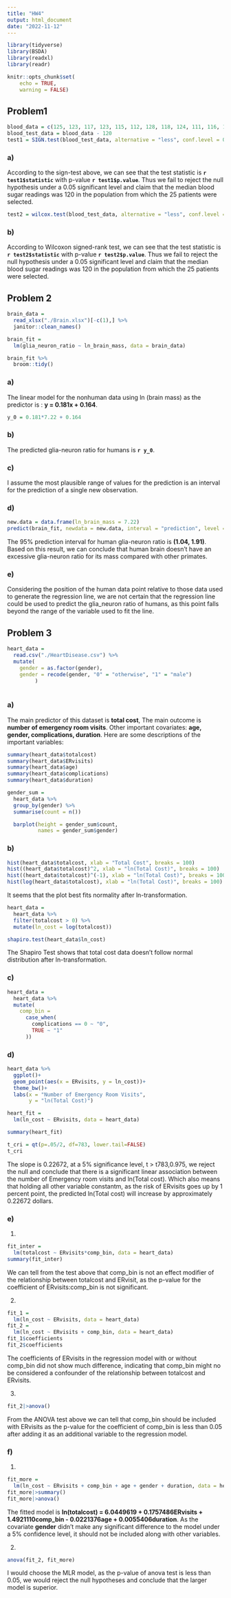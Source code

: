 ```yaml
---
title: "HW4"
output: html_document
date: "2022-11-12"
---
```


```r
library(tidyverse)
library(BSDA)
library(readxl)
library(readr)

knitr::opts_chunk$set(
	echo = TRUE,
	warning = FALSE)
```

## Problem1

```r
blood_data = c(125, 123, 117, 123, 115, 112, 128, 118, 124, 111, 116, 109, 125, 120, 113, 123, 112, 118, 121, 118, 122, 115, 105, 118, 131)
blood_test_data = blood_data - 120
test1 = SIGN.test(blood_test_data, alternative = "less", conf.level = 0.95)
```

### a)
  According to the sign-test above, we can see that the test statistic is **`r test1$statistic`** with p-value **`r test1$p.value`**. Thus we fail to reject the null hypothesis under a 0.05 significant level and claim that the median blood sugar readings was 120 in the population from which the 25 patients were selected.
 
```r
test2 = wilcox.test(blood_test_data, alternative = "less", conf.level = 0.95)
``` 

### b)

  According to Wilcoxon signed-rank test, we can see that the test statistic is **`r test2$statistic`** with p-value **`r test2$p.value`**. Thus we fail to reject the null hypothesis under a 0.05 significant level and claim that the median blood sugar readings was 120 in the population from which the 25 patients were selected.
  
  
## Problem 2
```r
brain_data = 
  read_xlsx("./Brain.xlsx")[-c(1),] %>% 
  janitor::clean_names()

brain_fit = 
  lm(glia_neuron_ratio ~ ln_brain_mass, data = brain_data) 

brain_fit %>% 
  broom::tidy()
```

### a)

  The linear model for the nonhuman data using ln (brain mass) as the predictor is : **y = 0.181x + 0.164**.

```r
y_0 = 0.181*7.22 + 0.164
```

### b)

  The predicted glia-neuron ratio for humans is **`r y_0`**.

### c)

  I assume the most plausible range of values for the prediction is an interval for the prediction of a single new observation.
  
### d)

```r
new.data = data.frame(ln_brain_mass = 7.22)
predict(brain_fit, newdata = new.data, interval = "prediction", level = 0.95)
```

The 95% prediction interval for human glia-neuron ratio is **(1.04, 1.91)**. Based on this result, we can conclude that human brain doesn't have an excessive glia-neuron ratio for its mass compared with other primates.

### e)

Considering the position of the human data point relative to those data used to generate the regression line, we are not certain that the regression line could be used to predict the glia_neuron ratio of humans, as this point falls beyond the range of the variable used to fit the line.


## Problem 3
```r
heart_data = 
  read.csv("./HeartDisease.csv") %>% 
  mutate(
    gender = as.factor(gender),
    gender = recode(gender, "0" = "otherwise", "1" = "male")
         )
  
```

### a)

  The main predictor of this dataset is **total cost**, The main outcome is **number of emergency room visits**.
  Other important covariates: **age, gender, complications, duration**.
  Here are some descriptions of the important variables:
  
```r
summary(heart_data$totalcost)
summary(heart_data$ERvisits)
summary(heart_data$age)
summary(heart_data$complications)
summary(heart_data$duration)

gender_sum = 
  heart_data %>% 
  group_by(gender) %>% 
  summarise(count = n())

  barplot(height = gender_sum$count,
          names = gender_sum$gender)
```


### b)

```r
hist(heart_data$totalcost, xlab = "Total Cost", breaks = 100)
hist((heart_data$totalcost)^2, xlab = "ln(Total Cost)", breaks = 100)
hist((heart_data$totalcost)^(-1), xlab = "ln(Total Cost)", breaks = 100)
hist(log(heart_data$totalcost), xlab = "ln(Total Cost)", breaks = 100)
```

It seems that the plot best fits normality after ln-transformation.

```r
heart_data = 
  heart_data %>% 
  filter(totalcost > 0) %>% 
  mutate(ln_cost = log(totalcost))

shapiro.test(heart_data$ln_cost)
```
  
The Shapiro Test shows that total cost data doesn't follow normal distribution after ln-transformation.

### c)

```r
heart_data = 
  heart_data %>% 
  mutate(
    comp_bin = 
      case_when(
        complications == 0 ~ "0",
        TRUE ~ "1"
      ))
```

### d)

```r
heart_data %>% 
  ggplot()+
  geom_point(aes(x = ERvisits, y = ln_cost))+
  theme_bw()+
  labs(x = "Number of Emergency Room Visits",
       y = "ln(Total Cost)")

heart_fit = 
  lm(ln_cost ~ ERvisits, data = heart_data)

summary(heart_fit)

t_cri = qt(p=.05/2, df=783, lower.tail=FALSE)
t_cri
```
The slope is 0.22672, at a 5% significance level, t > t783,0.975, we reject the null and conclude that there is a significant linear association between the number of Emergency room visits and ln(Total cost). Which also means that holding all other variable constantm, as the risk of ERvisits goes up by 1 percent point, the predicted ln(Total cost) will increase by approximately 0.22672 dollars.

### e)

1)
  
```r
fit_inter = 
  lm(totalcost ~ ERvisits*comp_bin, data = heart_data)
summary(fit_inter)
```

  We can tell from the test above that comp_bin is not an effect modifier of the relationship between totalcost and ERvisit, as the p-value for the coefficient of ERvisits:comp_bin is not significant.

2)

```r
fit_1 = 
  lm(ln_cost ~ ERvisits, data = heart_data)
fit_2 = 
  lm(ln_cost ~ ERvisits + comp_bin, data = heart_data)
fit_1$coefficients
fit_2$coefficients
```

  The coefficients of ERvisits in the regression model with or without comp_bin did not show much difference, indicating that comp_bin might no be considered a confounder of the relationship between totalcost and ERvisits.

3)

```r
fit_2|>anova()
```

From the ANOVA test above we can tell that comp_bin should be included with ERvisits as the p-value for the coefficient of comp_bin is less than 0.05 after adding it as an additional variable to the regression model.
  
### f)

1)
  
```r
fit_more = 
  lm(ln_cost ~ ERvisits + comp_bin + age + gender + duration, data = heart_data) 
fit_more|>summary()
fit_more|>anova()
```

The fitted model is **ln(totalcost) = 6.0449619  + 0.1757486ERvisits + 1.4921110comp_bin - 0.0221376age + 0.0055406duration**. As the covariate **gender** didn't make any significant difference to the model under a 5% confidence level, it should not be included along with other variables.

2)

```r
anova(fit_2, fit_more)
```

I would choose the MLR model, as the p-value of anova test is less than 0.05, we would reject the null hypotheses and conclude that the larger model is superior.
  

